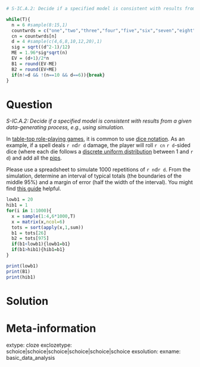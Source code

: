 ```r
# S-IC.A.2: Decide if a specified model is consistent with results from a given data-generating process, e.g., using simulation.

while(T){
  n = 6 #sample(8:15,1)
  countwrds = c("one","two","three","four","five","six","seven","eight","nine","ten")
  cn = countwrds[n]
  d = 4 #sample(c(4,6,8,10,12,20),1)
  sig = sqrt((d^2-1)/12)
  ME = 1.96*sig*sqrt(n)
  EV = (d+1)/2*n
  B1 = round(EV-ME)
  B2 = round(EV+ME)
  if(n!=d && !(n==10 && d==6)){break}
}

```

Question
========

*S-IC.A.2: Decide if a specified model is consistent with results from a given data-generating process, e.g., using simulation.*

In [table-top role-playing games](https://en.wikipedia.org/wiki/Tabletop_role-playing_game), it is common to use [dice notation](https://en.wikipedia.org/wiki/Dice_notation). As an example, if a spell deals `r n`d`r d` damage, the player will roll `r cn` `r d`-sided dice (where each die follows a [discrete uniform distribution](https://en.wikipedia.org/wiki/Discrete_uniform_distribution) between 1 and `r d`) and add all the [pips](https://en.wikipedia.org/wiki/Pip_(counting)).

Please use a spreadsheet to simulate 1000 repetitions of `r n`d`r d`. From the simulation, determine an interval of typical totals (the boundaries of the middle 95%) and a margin of error (half the width of the interval). You might find [this guide](https://chadworley.github.io/a2/u01/p07_dice_sim.html) helpful.





```r
lowb1 = 20
hib1 = 1
for(i in 1:1000){
  x = sample(1:4,6*1000,T)
  x = matrix(x,ncol=6)
  tots = sort(apply(x,1,sum))
  b1 = tots[26]
  b2 = tots[975]
  if(b1<lowb1){lowb1=b1}
  if(b1>hib1){hib1=b1}
}

print(lowb1)
print(B1)
print(hib1)
```

Solution
========




Meta-information
================
extype: cloze
exclozetype: schoice|schoice|schoice|schoice|schoice|schoice
exsolution: 
exname: basic_data_analysis